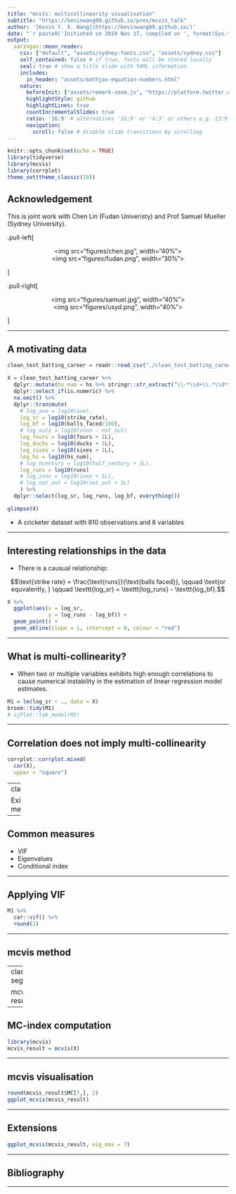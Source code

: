 ```yaml
---
title: "mcvis: multicollinearity visualisation"
subtitle: "https://kevinwang09.github.io/pres/mcvis_talk"
author: '[Kevin Y. X. Wang](https://kevinwang09.github.io/)'
date: "`r paste0('Initiated on 2019 Nov 17, compiled on ', format(Sys.time(), '%Y %b %d'))`"
output:
  xaringan::moon_reader:
    css: ["default", "assets/sydney-fonts.css", "assets/sydney.css"]
    self_contained: false # if true, fonts will be stored locally
    seal: true # show a title slide with YAML information
    includes:
      in_header: "assets/mathjax-equation-numbers.html"
    nature:
      beforeInit: ["assets/remark-zoom.js", "https://platform.twitter.com/widgets.js"]
      highlightStyle: github
      highlightLines: true
      countIncrementalSlides: true
      ratio: '16:9' # alternatives '16:9' or '4:3' or others e.g. 13:9
      navigation:
        scroll: false # disable slide transitions by scrolling
---
```


```r
knitr::opts_chunk$set(echo = TRUE)
library(tidyverse)
library(mcvis)
library(corrplot)
theme_set(theme_classic(18))
```


## Acknowledgement

This is joint work with Chen Lin (Fudan Univeristy) and Prof Samuel Mueller (Sydney University).


.pull-left[

<center>
<img src="figures/chen.jpg", width="40%">
</center>


<center>
<img src="figures/fudan.png", width="30%">
</center>

]

.pull-right[

<center>
<img src="figures/samuel.jpg", width="40%">
</center>

<center>
<img src="figures/usyd.png", width="40%">
</center>

]

---

## A motivating data

```r
clean_test_batting_career = readr::read_csv("./clean_test_batting_career.csv")

X = clean_test_batting_career %>% 
  dplyr::mutate(hs_num = hs %>% stringr::str_extract("\\-*\\d+\\.*\\d*") %>% as.integer()) %>% 
  dplyr::select_if(is.numeric) %>% 
  na.omit() %>% 
  dplyr::transmute(
    # log_ave = log10(ave),
    log_sr = log10(strike_rate),
    log_bf = log10(balls_faced/100),
    # log_outs = log10(inns - not_out),
    log_fours = log10(fours + 1L),
    log_ducks = log10(ducks + 1L),
    log_sixes = log10(sixes + 1L),
    log_hs = log10(hs_num),
    # log_hcentury = log10(half_century + 1L),
    log_runs = log10(runs)
    # log_inns = log10(inns + 1L),
    # log_not_out = log10(not_out + 1L)
    ) %>% 
  dplyr::select(log_sr, log_runs, log_bf, everything())
```



```r
glimpse(X)
```

+ A cricketer dataset with 810 observations and 8 variables

---

## Interesting relationships in the data

+ There is a causual relationship: 

$$\text{strike rate} = \frac{\text{runs}}{\text{balls faced}}, \qquad \text{or equvalently, } \qquad \texttt{log_sr} = \texttt{log_runs} - \texttt{log_bf}.$$


```r
X %>% 
  ggplot(aes(x = log_sr,
             y = log_runs - log_bf)) +
  geom_point() +
  geom_abline(slope = 1, intercept = 0, colour = "red")
```



---

## What is multi-collinearity?
+ When two or multiple variables exhibits high enough correlations to cause numerical instability in the estimation of linear regression model estimates.

```r
M1 = lm(log_sr ~ ., data = X)
broom::tidy(M1)
# sjPlot::tab_model(M1)
```

---

## Correlation does not imply multi-collinearity


```r
corrplot::corrplot.mixed(
  cor(X), 
  upper = "square")
```


---
class: segue

Existing methodologies

---

## Common measures 

+ VIF
+ Eigenvalues
+ Conditional index

---

## Applying VIF

```r
M1 %>% 
  car::vif() %>% 
  round(2)
```


--- 

## mcvis method


--- 
class: segue

mcvis results

---


## MC-index computation

```r
library(mcvis)
mcvis_result = mcvis(X)
```


---

## mcvis visualisation

```r
round(mcvis_result$MC[7,], 2)
ggplot_mcvis(mcvis_result)
```


---

## Extensions

```r
ggplot_mcvis(mcvis_result, eig_max = 7)
```



---

## Bibliography

---
